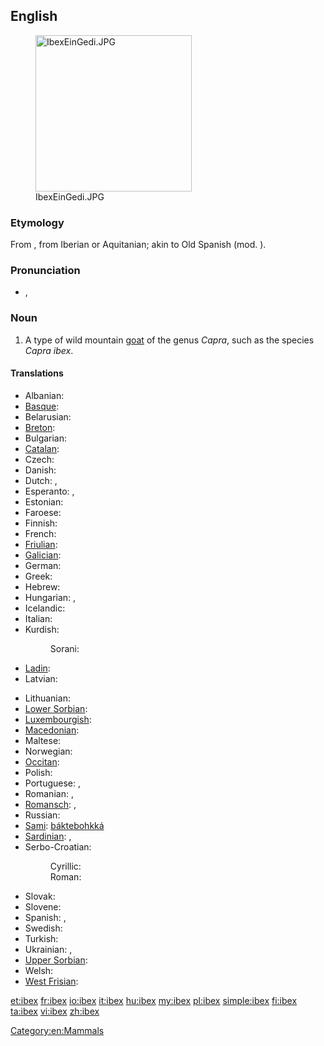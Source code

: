 ==English==
{{wikipedia}}
[[Image:IbexEinGedi.JPG|thumb|right|250px]]

===Etymology===
From {{etyl|la}} {{term|ibex|lang=la||chamois}}, from Iberian or Aquitanian; akin to Old Spanish {{term||bezerro|bull}} (mod. {{term||becerro|yearling}}).

===Pronunciation===
* {{IPA|/ˈaɪbɛks/}}, {{X-SAMPA|/"aIbEks/}}

===Noun===
{{en-noun|pl=ibex|pl2=ibexes|pl3=ibices}}

# A type of wild mountain [[goat]] of the genus ''Capra'', such as the species ''Capra ibex''.

====Translations====
{{trans-top|type of wild mountain goat}}
* Albanian: {{t|sq|dhia e shkëmbinjve}}
* [[Basque]]: {{t|eu|basahuntz}}
* Belarusian: {{t|be|горны альпійскі казел}}
* [[Breton]]: {{t|br|kragvouc’h an alpoù}}
* Bulgarian: {{t|bg|козирог|tr=kozirog}}
* [[Catalan]]: {{t|ca|cabra alpina|f}}
* Czech: {{t-|cs|kozorožec}}
* Danish: {{t-|da|stenbuk}}
* Dutch: {{t+|nl|steenbok|m}}, {{t-|nl|ibex|m}}
* Esperanto: {{t|eo|ibekso}}, {{t|eo|alpa kapro}}
* Estonian: {{t|et|kaljukits}}
* Faroese: {{t-|fo|steingeit}}
* Finnish: {{t-|fi|vuorikauris}}
* French: {{t+|fr|bouquetin|m}}
* [[Friulian]]: {{t|fur|stambec}}
* [[Galician]]: {{t|gl|cabra montesa|f}}
* German: {{t+|de|Steinbock|m}}
* Greek: {{t+|el|αίγαγρος|m|tr=aígagros}}
* Hebrew: {{t+|he|יעל|m|tr=ya'él}}
* Hungarian: {{t+|hu|kőszáli kecske}}, {{t+|hu|vadkecske}}
* Icelandic: {{t+|is|fjallageit|f}}
* Italian: {{t+|it|stambecco|m}}
* Kurdish:
*: Sorani: {{t|ku|بزنه‌کێوی}}
* [[Ladin]]: {{t|lad|stambech}}
* Latvian: {{t|lv|kalnu āzis}}
{{trans-mid}}
* Lithuanian: {{t|lt|ožiaragis}}
* [[Lower Sorbian]]: {{t|dsb|kozyrožk}}
* [[Luxembourgish]]: {{t-|lb|Steebock|m}}
* [[Macedonian]]: {{t|mk|козорог|tr=kozorog}}
* Maltese: {{t|mt|mogħża tal-barr}}
* Norwegian: {{t-|no|steinbukk}}
* [[Occitan]]: {{t|oc|cabra salvatja|f}}
* Polish: {{t-|pl|koziorożec}}
* Portuguese: {{t|pt|cabra alpina|f}}, {{t|pt|cabra brava|f}}
* Romanian: {{t|ro|capra de stâncă}}, {{t|ro|ibex}}
* [[Romansch]]: {{t|rm|capricorn}}, {{t|rm|stambutg}}
* Russian: {{t-|ru|горный альпийский козёл|m|tr=górnyj al'píjskij koz'ól}}
* [[Sami]]: [[báktebohkká]]
* [[Sardinian]]: {{t|sc|craba de monti}}, {{t|sc|istambeccu}}
* Serbo-Croatian:
*: Cyrillic: {{t|sh|козорог|m}}
*: Roman: {{t|sh|kozorog|m}}
* Slovak: {{t|sk|kozorožec horský}}
* Slovene: {{t+|sl|kozorog|m}}
* Spanish: {{t+|es|íbice|m}}, {{t-|es|ibex|m}}
* Swedish: {{t-|sv|alpstenbock}}
* Turkish: {{t|tr|dağ keçisi}}
* Ukrainian: {{t|uk|гiрский альпiйский цап|tr=girskij al'pijskij cap}}, {{t|uk|гiрский альпiйский козел|tr=girskij al'pijskij kozel}}
* [[Upper Sorbian]]: {{t|hsb|kozoróžk}}
* Welsh: {{t|cy|alpafr}}
* [[West Frisian]]: {{t|fy|stienbok}}
{{trans-bottom}}

[[Category:en:Mammals]]

[[et:ibex]]
[[fr:ibex]]
[[io:ibex]]
[[it:ibex]]
[[hu:ibex]]
[[my:ibex]]
[[pl:ibex]]
[[simple:ibex]]
[[fi:ibex]]
[[ta:ibex]]
[[vi:ibex]]
[[zh:ibex]]